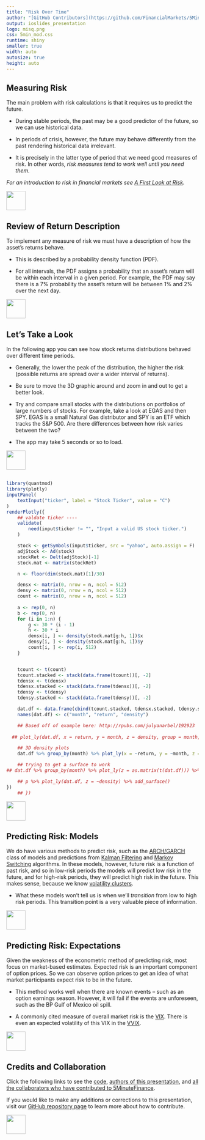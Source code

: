 ```yaml
---
title: "Risk Over Time"
author: "[GitHub Contributors](https://github.com/FinancialMarkets/5MinuteFinance/graphs/contributors)"
output: ioslides_presentation
logo: misq.png
css: 5min_mod.css
runtime: shiny
smaller: true
width: auto
autosize: true
height: auto
---
```




## Measuring Risk

The main problem with risk calculations is that it requires us to predict the future.  

- During stable periods, the past may be a good predictor of the future, so we can use historical data.

- In periods of crisis, however, the future may behave differently from the past rendering historical data irrelevant.

- It is precisely in the latter type of period that we need good measures of risk. In other words, *risk measures tend to work well until you need them.*



*For an introduction to risk in financial markets see [A First Look at Risk](https://micfm.shinyapps.io/what_is_risk).*

<div class="MIfooter"><img src="mi.png" style="height:50px;"></div> 


## Review of Return Description

To implement any measure of risk we must have a description of how the asset's returns behave.  

- This is described by a probability density function (PDF).  

- For all intervals, the PDF assigns a probability that an asset's return will be within each interval in a given period. For example, the PDF may say there is a 7\% probability the asset's return will be between 1\% and 2\% over the next day.  

<div class="MIfooter"><img src="mi.png" style="height:50px;"></div> 

  
## Let's Take a Look

In the following app you can see how stock returns distributions behaved over different time periods. 

-  Generally, the lower the peak of the distribution, the higher the risk (possible returns are spread over a wider interval of returns). 

-  Be sure to move the 3D graphic around and zoom in and out to get a better look.

- Try and compare small stocks with the distributions on portfolios of large numbers of stocks.  For example, take a look at EGAS and then SPY.  EGAS is a small Natural Gas distributor and SPY is an ETF which tracks the S&P 500.  Are there differences between how risk varies between the two?

-  The app may take 5 seconds or so to load.

<div class="MIfooter"><img src="mi.png" style="height:50px;"></div> 


## 

```r
library(quantmod)
library(plotly)
inputPanel(
    textInput("ticker", label = "Stock Ticker", value = "C")
)
renderPlotly({
    ## valdate ticker ----
    validate(
        need(input$ticker != "", "Input a valid US stock ticker.")
    )

    stock <- getSymbols(input$ticker, src = "yahoo", auto.assign = F)
    adjStock <- Ad(stock)
    stockRet <- Delt(adjStock)[-1]
    stock.mat <- matrix(stockRet)

    n <- floor(dim(stock.mat)[1]/30)

    densx <- matrix(0, nrow = n, ncol = 512)
    densy <- matrix(0, nrow = n, ncol = 512)
    count <- matrix(0, nrow = n, ncol = 512)
    
    a <- rep(0, n)
    b <- rep(0, n)
    for (i in 1:n) {
        g <- 30 * (i - 1)
        h <- 30 * i
        densx[i, ] <- density(stock.mat[g:h, 1])$x
        densy[i, ] <- density(stock.mat[g:h, 1])$y
        count[i, ] <- rep(i, 512)
    }


    tcount <- t(count)
    tcount.stacked <- stack(data.frame(tcount))[, -2]
    tdensx <- t(densx)
    tdensx.stacked <- stack(data.frame(tdensx))[, -2]
    tdensy <- t(densy)
    tdensy.stacked <- stack(data.frame(tdensy))[, -2]

    dat.df <- data.frame(cbind(tcount.stacked, tdensx.stacked, tdensy.stacked))
    names(dat.df) <- c("month", "return", "density")

    ## Based off of example here: http://rpubs.com/julyanarbel/192923
    
  ## plot_ly(dat.df, x = return, y = month, z = density, group = month, type = "scatter3d", mode = "lines")

    ## 3D density plots
    dat.df %>% group_by(month) %>% plot_ly(x = ~return, y = ~month, z = ~density, type = "scatter3d", mode = "lines")

    ## trying to get a surface to work
## dat.df %>% group_by(month) %>% plot_ly(z = as.matrix(t(dat.df))) %>% add_surface()

    ## p %>% plot_ly(dat.df, z = ~density) %>% add_surface() 
})
    ## })
```

<div class="MIfooter"><img src="mi.png" style="height:50px;"></div> 

<!-- go a bit into ARCH/GARCH models -->

##  Predicting Risk: Models

We do have various methods to predict risk, such as the [ARCH/GARCH](https://en.wikipedia.org/wiki/Autoregressive_conditional_heteroskedasticity) class of models and predictions from [Kalman Filtering](https://en.wikipedia.org/wiki/Kalman_filter) and [Markov Switching](http://complete-markets.com/2014/02/markov-regime-switching-volatility-in-natural-gas-futures-ngh4/) algorithms. In these models, however, future risk is a function of past risk, and so in low-risk periods the models will predict low risk in the future, and for high-risk periods, they will predict high risk in the future.  This makes sense, because we know [volatility clusters](https://en.wikipedia.org/wiki/Volatility_clustering).  

-  What these models won't tell us is when we'll *transition* from low to high risk periods.  This transition point is a very valuable piece of information.

<div class="MIfooter"><img src="mi.png" style="height:50px;"></div> 

##  Predicting Risk: Expectations

Given the weakness of the econometric method of predicting risk, most focus on market-based estimates.  Expected risk is an important component of option prices. So we can observe option prices to get an idea of what market participants expect risk to be in the future.

-  This method works well when there are known events -- such as an option earnings season.  However, it will fail if the events are unforeseen, such as the BP Gulf of Mexico oil spill.

-  A commonly cited measure of overall market risk is the [VIX](https://micfm.shinyapps.io/The_VIX/).  There is even an expected volatility of this VIX in the [VVIX](https://micfm.shinyapps.io/The_VVIX/).

<div class="MIfooter"><img src="mi.png" style="height:50px;"></div> 


## Credits and Collaboration

Click the following links to see the [code](https://github.com/FinancialMarkets/5MinuteFinance/blob/master/Risk/risk_future_past/risk_over_time.Rmd), [authors of this presentation](https://github.com/FinancialMarkets/5MinuteFinance/blame/master/Risk/risk_future_past/risk_over_time.Rmd), and [all the collaborators who have contributed to 5MinuteFinance](https://github.com/FinancialMarkets/5MinuteFinance/graphs/contributors).

If you would like to make any additions or corrections to this presentation, visit our [GitHub repository page](https://github.com/FinancialMarkets/5MinuteFinance#how-to-contribute) to learn more about how to contribute.

<div class="MIfooter"><img src="mi.png" style="height:50px;"></div> 
